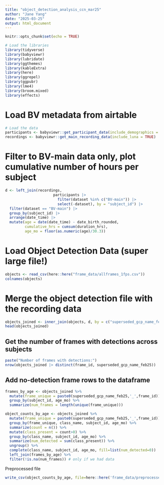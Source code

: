 ```yaml
---
title: "object_detection_analysis_ccn_mar25"
author: "Jane Yang"
date: "2025-03-25"
output: html_document
---
```


```r
knitr::opts_chunk$set(echo = TRUE)
```

```r
# Load the libraries
library(tidyverse)
library(babyviewr)
library(lubridate)
library(ggthemes)
library(kableExtra)
library(here)
library(ggrepel)
library(ggpubr)
library(lme4)
library(broom.mixed)
library(effects)
```

# Load BV metadata from airtable
```r
# Load the data
participants <- babyviewr::get_participant_data(include_demographics = TRUE)
recordings <- babyviewr::get_main_recording_data(include_luna = TRUE)
```

# Filter to BV-main data only, plot cumulative number of hours per subject
```r
d <- left_join(recordings, 
                      participants |>
                        filter(dataset %in% c("BV-main")) |>
                        select(-dataset), by = "subject_id") |>
  filter(dataset == "BV-main") |>
  group_by(subject_id) |>
  arrange(date_time) |>
  mutate(age = date(date_time) - date_birth_rounded, 
         cumulative_hrs = cumsum(duration_hrs), 
         age_mo = floor(as.numeric(age)/30.3))
```


# Load Object Detection Data (super large file!)
```r
objects <- read_csv(here::here("frame_data/allframes_1fps.csv")) 
colnames(objects)
```

# Merge the object detection file with the recording data
```r
objects_joined <- inner_join(objects, d, by = c("superseded_gcp_name_feb25"))
head(objects_joined)
```

## Get the number of frames with detections across subjects
```r
paste("Number of frames with detections:")
nrow(objects_joined |> distinct(frame_id, superseded_gcp_name_feb25))
```

## Add no-detection frame rows to the dataframe
```r
frames_by_age <- objects_joined %>%
  mutate(frame_unique = paste0(superseded_gcp_name_feb25,'_',frame_id)) %>%
  group_by(subject_id, age_mo) %>%
  summarize(num_frames = length(unique(frame_unique)))
```

```r
object_counts_by_age <- objects_joined %>%
  mutate(frame_unique = paste0(superseded_gcp_name_feb25,'_',frame_id)) %>%
  group_by(frame_unique, class_name, subject_id, age_mo) %>%
  summarize(count = n()) %>%
  mutate(class_present = count>0) %>%
  group_by(class_name, subject_id, age_mo) %>%
  summarize(num_detected = sum(class_present)) %>%
  ungroup() %>%
  complete(class_name, subject_id, age_mo, fill=list(num_detected=0))  %>%
  left_join(frames_by_age) %>%
  filter(!is.na(num_frames)) # only if we had data
```



Preprocessed file
```R
write_csv(object_counts_by_age, file=here::here('frame_data/preprocessed_object_detections.csv'))
```






